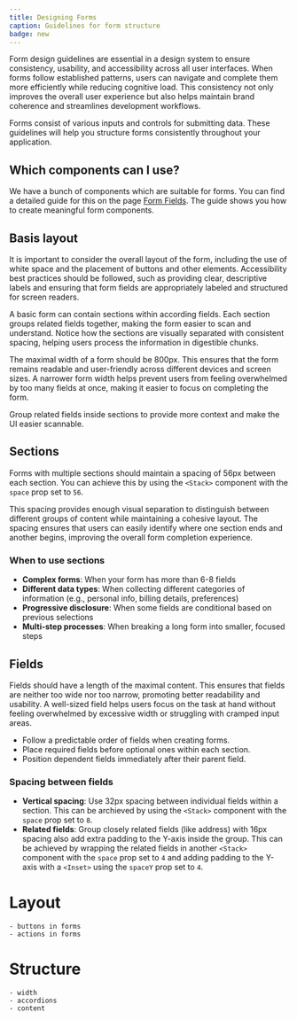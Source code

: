 ```yaml
---
title: Designing Forms
caption: Guidelines for form structure
badge: new
---
```


Form design guidelines are essential in a design system to ensure consistency, usability, and accessibility across all user interfaces. When forms follow established patterns, users can navigate and complete them more efficiently while reducing cognitive load. This consistency not only improves the overall user experience but also helps maintain brand coherence and streamlines development workflows.

Forms consist of various inputs and controls for submitting data. These guidelines will help you structure forms consistently throughout your application.

## Which components can I use?

We have a bunch of components which are suitable for forms. You can find a detailed guide for this on the page [Form Fields](/foundation/form-fields). The guide shows you how to create meaningful form components.

## Basis layout

It is important to consider the overall layout of the form, including the use of white space and the placement of buttons and other elements.
Accessibility best practices should be followed, such as providing clear, descriptive labels and ensuring that form fields are appropriately labeled and structured for screen readers.

A basic form can contain sections within according fields.
Each section groups related fields together, making the form easier to scan and understand. Notice how the sections are visually separated with consistent spacing, helping users process the information in digestible chunks.

The maximal width of a form should be 800px. This ensures that the form remains readable and user-friendly across different devices and screen sizes. A narrower form width helps prevent users from feeling overwhelmed by too many fields at once, making it easier to focus on completing the form.

<GuidelineTiles>
  <Do>
    <Do.Description>
      Group related fields inside sections to provide more context and make the
      UI easier scannable.
    </Do.Description>
  </Do>
</GuidelineTiles>

## Sections

Forms with multiple sections should maintain a spacing of 56px between each section. You can achieve this by using the `<Stack>` component with the `space` prop set to `56`.

<ComponentDemo file="./form-spacing-sections.demo.tsx" mode="preview" />

This spacing provides enough visual separation to distinguish between different groups of content while maintaining a cohesive layout. The spacing ensures that users can easily identify where one section ends and another begins, improving the overall form completion experience.

### When to use sections

- **Complex forms**: When your form has more than 6-8 fields
- **Different data types**: When collecting different categories of information (e.g., personal info, billing details, preferences)
- **Progressive disclosure**: When some fields are conditional based on previous selections
- **Multi-step processes**: When breaking a long form into smaller, focused steps

## Fields

Fields should have a length of the maximal content. This ensures that fields are neither too wide nor too narrow, promoting better readability and usability. A well-sized field helps users focus on the task at hand without feeling overwhelmed by excessive width or struggling with cramped input areas.

<GuidelineTiles>
  <Do>
    <Do.Description>
      <ul>
        <li>Follow a predictable order of fields when creating forms.</li>
        <li>Place required fields before optional ones within each section.</li>
        <li>Position dependent fields immediately after their parent field.</li>
      </ul>
    </Do.Description>
  </Do>
</GuidelineTiles>

### Spacing between fields

- **Vertical spacing**: Use 32px spacing between individual fields within a section. This can be archieved by using the `<Stack>` component with the `space` prop set to `8`.
- **Related fields**: Group closely related fields (like address) with 16px spacing also add extra padding to the Y-axis inside the group. This can be achieved by wrapping the related fields in another `<Stack>` component with the `space` prop set to `4` and adding padding to the Y-axis with a `<Inset>` using the `spaceY` prop set to `4`.

<ComponentDemo file="./form-spacing-fields.demo.tsx" />

# Layout

    - buttons in forms
    - actions in forms

# Structure

    - width
    - accordions
    - content
